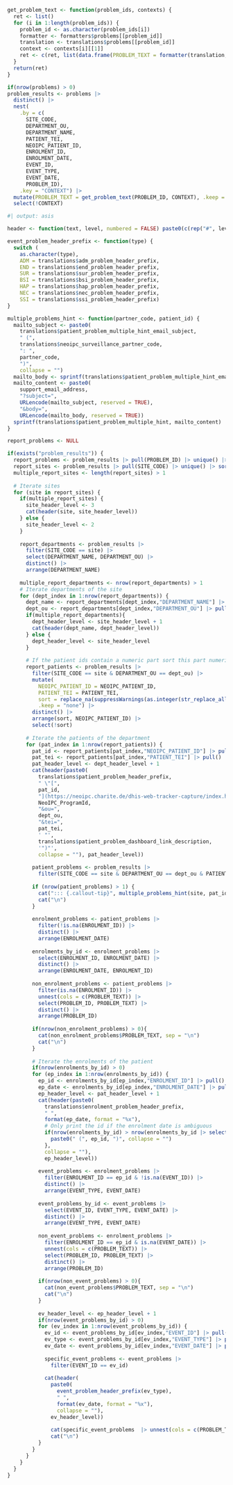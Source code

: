 ```r

get_problem_text <- function(problem_ids, contexts) {
  ret <- list()
  for (i in 1:length(problem_ids)) {
    problem_id <- as.character(problem_ids[i])
    formatter <- formatters$problems[[problem_id]]
    translation <- translations$problems[[problem_id]]
    context <- contexts[i][[1]]
    ret <- c(ret, list(data.frame(PROBLEM_TEXT = formatter(translation, context))))
  }
  return(ret)
}

if(nrow(problems) > 0)
problem_results <- problems |>
  distinct() |>
  nest(
    .by = c(
      SITE_CODE,
      DEPARTMENT_OU,
      DEPARTMENT_NAME,
      PATIENT_TEI,
      NEOIPC_PATIENT_ID,
      ENROLMENT_ID,
      ENROLMENT_DATE,
      EVENT_ID,
      EVENT_TYPE,
      EVENT_DATE,
      PROBLEM_ID),
    .key = "CONTEXT") |>
  mutate(PROBLEM_TEXT = get_problem_text(PROBLEM_ID, CONTEXT), .keep = "all") |>
  select(!CONTEXT)
```

```r
#| output: asis

header <- function(text, level, numbered = FALSE) paste0(c(rep("#", level), " ", text, (if(!numbered) " {.unnumbered}"), "\n"), collapse = "")

event_problem_header_prefix <- function(type) {
  switch (
    as.character(type),
    ADM = translations$adm_problem_header_prefix,
    END = translations$end_problem_header_prefix,
    SUR = translations$sur_problem_header_prefix,
    BSI = translations$bsi_problem_header_prefix,
    HAP = translations$hap_problem_header_prefix,
    NEC = translations$nec_problem_header_prefix,
    SSI = translations$ssi_problem_header_prefix)
}

multiple_problems_hint <- function(partner_code, patient_id) {
  mailto_subject <- paste0(
    translations$patient_problem_multiple_hint_email_subject,
    " (",
    translations$neoipc_surveillance_partner_code,
    ": ",
    partner_code,
    ")",
    collapse = "")
  mailto_body <- sprintf(translations$patient_problem_multiple_hint_email_body, patient_id)
  mailto_content <- paste0(
    support_email_address,
    "?subject=",
    URLencode(mailto_subject, reserved = TRUE),
    "&body=",
    URLencode(mailto_body, reserved = TRUE))
  sprintf(translations$patient_problem_multiple_hint, mailto_content)
}

report_problems <- NULL

if(exists("problem_results")) {
  report_problems <- problem_results |> pull(PROBLEM_ID) |> unique() |> sort()
  report_sites <- problem_results |> pull(SITE_CODE) |> unique() |> sort()
  multiple_report_sites <- length(report_sites) > 1
  
  # Iterate sites
  for (site in report_sites) {
    if(multiple_report_sites) {
      site_header_level <- 3
      cat(header(site, site_header_level))
    } else {
      site_header_level <- 2
    }
  
    report_departments <- problem_results |>
      filter(SITE_CODE == site) |>
      select(DEPARTMENT_NAME, DEPARTMENT_OU) |>
      distinct() |>
      arrange(DEPARTMENT_NAME)
  
    multiple_report_departments <- nrow(report_departments) > 1
    # Iterate departments of the site
    for (dept_index in 1:nrow(report_departments)) {
      dept_name <- report_departments[dept_index,"DEPARTMENT_NAME"] |> pull()
      dept_ou <- report_departments[dept_index,"DEPARTMENT_OU"] |> pull()
      if(multiple_report_departments){
        dept_header_level <- site_header_level + 1
        cat(header(dept_name, dept_header_level))
      } else {
        dept_header_level <- site_header_level
      }
  
      # If the patient ids contain a numeric part sort this part numerically first
      report_patients <- problem_results |>
        filter(SITE_CODE == site & DEPARTMENT_OU == dept_ou) |>
        mutate(
          NEOIPC_PATIENT_ID = NEOIPC_PATIENT_ID,
          PATIENT_TEI = PATIENT_TEI,
          sort = replace_na(suppressWarnings(as.integer(str_replace_all(NEOIPC_PATIENT_ID, "[^0-9]", ""))), -999),
          .keep = "none") |>
        distinct() |>
        arrange(sort, NEOIPC_PATIENT_ID) |>
        select(!sort)
  
      # Iterate the patients of the department
      for (pat_index in 1:nrow(report_patients)) {
        pat_id <- report_patients[pat_index,"NEOIPC_PATIENT_ID"] |> pull()
        pat_tei <- report_patients[pat_index,"PATIENT_TEI"] |> pull()
        pat_header_level <- dept_header_level + 1
        cat(header(paste0(
          translations$patient_problem_header_prefix,
          " \"[",
          pat_id,
          "](https://neoipc.charite.de/dhis-web-tracker-capture/index.html#/dashboard?program=",
          NeoIPC_ProgramId,
          "&ou=",
          dept_ou,
          "&tei=",
          pat_tei,
          ' "',
          translations$patient_problem_dashboard_link_description,
          '")"',
          collapse = ""), pat_header_level))
  
        patient_problems <- problem_results |>
          filter(SITE_CODE == site & DEPARTMENT_OU == dept_ou & PATIENT_TEI == pat_tei)
  
        if (nrow(patient_problems) > 1) {
          cat("::: {.callout-tip}", multiple_problems_hint(site, pat_id), ":::", sep= "\n")
          cat("\n")
        }
  
        enrolment_problems <- patient_problems |>
          filter(!is.na(ENROLMENT_ID)) |>
          distinct() |>
          arrange(ENROLMENT_DATE)
  
        enrolments_by_id <- enrolment_problems |>
          select(ENROLMENT_ID, ENROLMENT_DATE) |>
          distinct() |>
          arrange(ENROLMENT_DATE, ENROLMENT_ID)
  
        non_enrolment_problems <- patient_problems |>
          filter(is.na(ENROLMENT_ID)) |>
          unnest(cols = c(PROBLEM_TEXT)) |>
          select(PROBLEM_ID, PROBLEM_TEXT) |>
          distinct() |>
          arrange(PROBLEM_ID)
  
        if(nrow(non_enrolment_problems) > 0){
          cat(non_enrolment_problems$PROBLEM_TEXT, sep = "\n")
          cat("\n")
        }
  
        # Iterate the enrolments of the patient
        if(nrow(enrolments_by_id) > 0)
        for (ep_index in 1:nrow(enrolments_by_id)) {
          ep_id <- enrolments_by_id[ep_index,"ENROLMENT_ID"] |> pull()
          ep_date <- enrolments_by_id[ep_index,"ENROLMENT_DATE"] |> pull()
          ep_header_level <- pat_header_level + 1
          cat(header(paste0(
            translations$enrolment_problem_header_prefix,
            " ",
            format(ep_date, format = "%x"),
            # Only print the id if the enrolment date is ambiguous
            if(nrow(enrolments_by_id) > nrow(enrolments_by_id |> select(ENROLMENT_DATE) |> distinct())){
              paste0(" (", ep_id, ")", collapse = "")
            },
            collapse = ""),
            ep_header_level))
  
          event_problems <- enrolment_problems |>
            filter(ENROLMENT_ID == ep_id & !is.na(EVENT_ID)) |>
            distinct() |>
            arrange(EVENT_TYPE, EVENT_DATE)
  
          event_problems_by_id <- event_problems |>
            select(EVENT_ID, EVENT_TYPE, EVENT_DATE) |>
            distinct() |>
            arrange(EVENT_TYPE, EVENT_DATE)
    
          non_event_problems <- enrolment_problems |>
            filter(ENROLMENT_ID == ep_id & is.na(EVENT_DATE)) |>
            unnest(cols = c(PROBLEM_TEXT)) |>
            select(PROBLEM_ID, PROBLEM_TEXT) |>
            distinct() |>
            arrange(PROBLEM_ID)
  
          if(nrow(non_event_problems) > 0){
            cat(non_event_problems$PROBLEM_TEXT, sep = "\n")
            cat("\n")
          }
  
          ev_header_level <- ep_header_level + 1
          if(nrow(event_problems_by_id) > 0)
          for (ev_index in 1:nrow(event_problems_by_id)) {
            ev_id <- event_problems_by_id[ev_index,"EVENT_ID"] |> pull()
            ev_type <- event_problems_by_id[ev_index,"EVENT_TYPE"] |> pull()
            ev_date <- event_problems_by_id[ev_index,"EVENT_DATE"] |> pull()
  
            specific_event_problems <- event_problems |>
              filter(EVENT_ID == ev_id)
  
            cat(header(
              paste0(
                event_problem_header_prefix(ev_type),
                " ",
                format(ev_date, format = "%x"),
                collapse = ""),
              ev_header_level))
            
              cat(specific_event_problems  |> unnest(cols = c(PROBLEM_TEXT)) |> pull(PROBLEM_TEXT), sep = "\n")
              cat("\n")
          }
        }
      }
    }
  }
}
```
